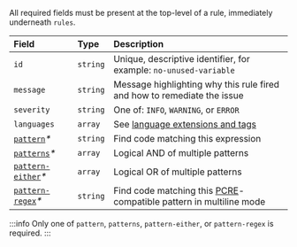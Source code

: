 All required fields must be present at the top-level of a rule, immediately underneath `rules`.

|     Field     |   Type   | Description |
| :------------ | :------- | :---------- |
| `id`          | `string` | Unique, descriptive identifier, for example: `no-unused-variable`        |
| `message`     | `string` | Message highlighting why this rule fired and how to remediate the issue |
| `severity`    | `string` | One of: `INFO`, `WARNING`, or `ERROR` |
| `languages`   | `array`  | See [language extensions and tags](#language-extensions-and-tags) |
| [`pattern`](#pattern)_\*_     | `string` | Find code matching this expression |
| [`patterns`](#patterns)_\*_   | `array`  | Logical AND of multiple patterns |
| [`pattern-either`](#pattern-either)_\*_ | `array`  | Logical OR of multiple patterns |
| [`pattern-regex`](#pattern-regex)_\*_   | `string` | Find code matching this [PCRE](https://www.pcre.org/original/doc/html/pcrepattern.html)-compatible pattern in multiline mode |

:::info
Only one of `pattern`, `patterns`, `pattern-either`, or `pattern-regex` is required.
:::